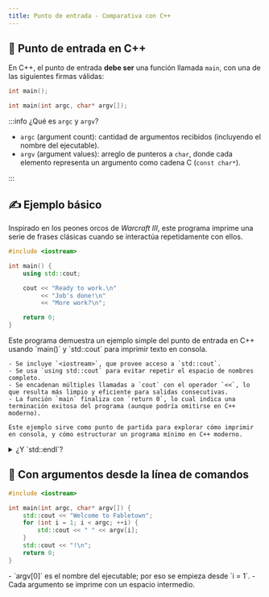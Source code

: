 ```yaml
---
title: Punto de entrada - Comparativa con C++
---
```



## 🚪 Punto de entrada en C++

En C++, el punto de entrada **debe ser** una función llamada `main`, con una de las siguientes firmas válidas:

```cpp showLineNumbers title="Firma clásica"
int main();
```

```cpp showLineNumbers title="Con argumentos"
int main(int argc, char* argv[]);
```

:::info ¿Qué es `argc` y `argv`?

- `argc` (argument count): cantidad de argumentos recibidos (incluyendo el nombre del ejecutable).
- `argv` (argument values): arreglo de punteros a `char`, donde cada elemento representa un argumento como cadena C (`const char*`).

:::

## ✍️ Ejemplo básico

Inspirado en los peones orcos de *Warcraft III*, este programa imprime una serie de frases clásicas cuando se interactúa repetidamente con ellos.

```cpp showLineNumbers title="main.cpp"
#include <iostream>

int main() {
    using std::cout;

    cout << "Ready to work.\n"
         << "Job's done!\n"
         << "More work?\n";

    return 0;
}
```

<Explanation>
    Este programa demuestra un ejemplo simple del punto de entrada en C++ usando `main()` y `std::cout` para imprimir texto en consola.

    - Se incluye `<iostream>`, que provee acceso a `std::cout`.
    - Se usa `using std::cout` para evitar repetir el espacio de nombres completo.
    - Se encadenan múltiples llamadas a `cout` con el operador `<<`, lo que resulta más limpio y eficiente para salidas consecutivas.
    - La función `main` finaliza con `return 0`, lo cual indica una terminación exitosa del programa (aunque podría omitirse en C++ moderno).

    Este ejemplo sirve como punto de partida para explorar cómo imprimir en consola, y cómo estructurar un programa mínimo en C++ moderno.
</Explanation>

<details>

<summary>¿Y `std::endl`?</summary>

Aunque `std::endl` también imprime un salto de línea, **tiene un efecto adicional**: **fuerza el vaciado del búfer de salida** (`flush`). Esto puede ser útil cuando necesitas que la salida aparezca inmediatamente (por ejemplo, al depurar), pero en la mayoría de los casos es innecesario y **reduce el rendimiento**.

Usar `\n` es más rápido y suficiente para la mayoría de los programas. Por eso, **en C++ moderno se prefiere `\n` sobre `std::endl`**, a menos que necesites el `flush` explícitamente.

</details>

## 🎒 Con argumentos desde la línea de comandos

```cpp showLineNumbers title="main.cpp"
#include <iostream>

int main(int argc, char* argv[]) {
    std::cout << "Welcome to Fabletown";
    for (int i = 1; i < argc; ++i) {
        std::cout << " " << argv[i];
    }
    std::cout << "!\n";
    return 0;
}
```

<Explanation>
    - `argv[0]` es el nombre del ejecutable; por eso se empieza desde `i = 1`.
    - Cada argumento se imprime con un espacio intermedio.
</Explanation>
